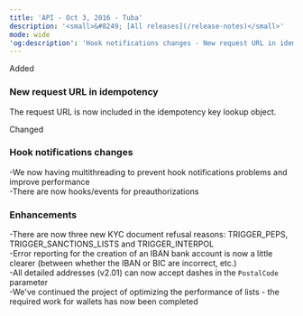 ```yaml
---  
title: 'API - Oct 3, 2016 - Tuba'  
description: '<small>&#8249; [All releases](/release-notes)</small>'  
mode: wide  
'og:description': 'Hook notifications changes - New request URL in idempotency - Enhancements'  
---  
```

  
  <div class="pill pill-green rn-pill">Added</div> 
  
### New request URL in idempotency  

The request URL is now included in the idempotency key lookup object.  
  <div class="pill pill-blue rn-pill">Changed</div> 
  
### Hook notifications changes  
-We now having multithreading to prevent hook notifications problems and improve performance  
-There are now hooks/events for preauthorizations 
  
### Enhancements  
-There are now three new KYC document refusal reasons: TRIGGER_PEPS, TRIGGER_SANCTIONS_LISTS and TRIGGER_INTERPOL  
-Error reporting for the creation of an IBAN bank account is now a little clearer (between whether the IBAN or BIC are incorrect, etc.)  
-All detailed addresses (v2.01) can now accept dashes in the `PostalCode` parameter  
-We've continued the project of optimizing the performance of lists - the required work for wallets has now been completed